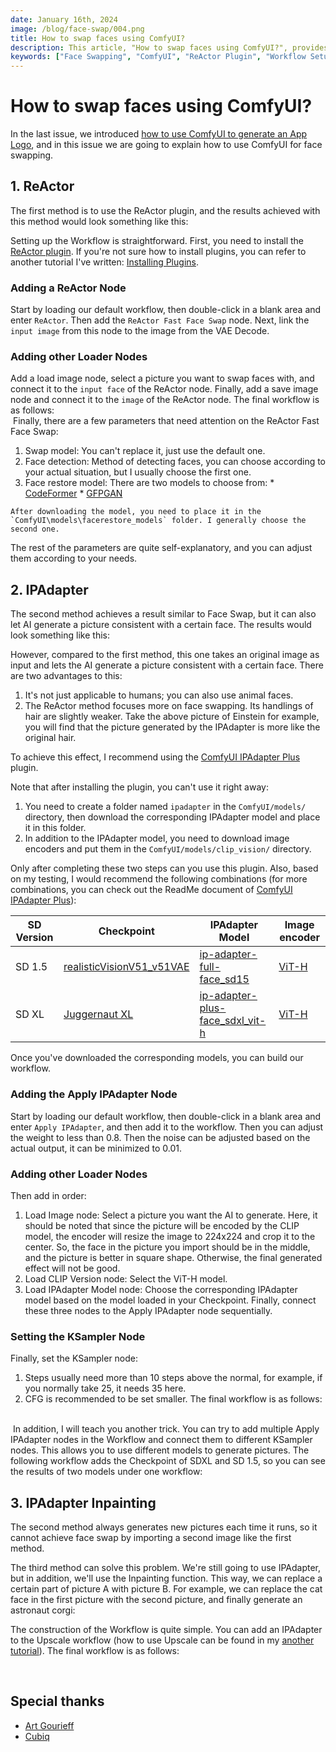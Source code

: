 ```yaml
---
date: January 16th, 2024
image: /blog/face-swap/004.png
title: How to swap faces using ComfyUI?
description: This article, "How to swap faces using ComfyUI?", provides a detailed guide on how to use the ComfyUI tool for face swapping. It introduces the use of the ReActor plugin and explains the setup process step-by-step. The article also provides visual aids and links to further resources, making it a comprehensive guide for anyone interested in face swapping technology.
keywords: ["Face Swapping", "ComfyUI", "ReActor Plugin", "Workflow Setup", "Face Detection", "Face Restore Model", "CodeFormer", "Image Processing", "AI Techniques", "Tutorial"]
---
```



# How to swap faces using ComfyUI?

In the last issue, we introduced [how to use ComfyUI to generate an App Logo](./generate-app-logo), and in this issue we are going to explain how to use ComfyUI for face swapping.

## 1. ReActor

The first method is to use the ReActor plugin, and the results achieved with this method would look something like this:
<br/>
<PhotoProvider>
  <PhotoView src="/blog/face-swap/006.png">
    <img src="/blog/face-swap/006.png" alt="" />
  </PhotoView>
</PhotoProvider>

Setting up the Workflow is straightforward. First, you need to install the [ReActor plugin](https://github.com/Gourieff/comfyui-reactor-node). If you're not sure how to install plugins, you can refer to another tutorial I've written: [Installing Plugins](../advanced/how-to-install-comfyui-extension).
<Steps>
  ### Adding a ReActor Node
  Start by loading our default workflow, then double-click in a blank area and enter `ReActor`. Then add the `ReActor Fast Face Swap` node. Next, link the `input image` from this node to the image from the VAE Decode.  
  ### Adding other Loader Nodes
  Add a load image node, select a picture you want to swap faces with, and connect it to the `input face` of the ReActor node. Finally, add a save image node and connect it to the `image` of the ReActor node.
  The final workflow is as follows:
  <br/>
  <PhotoProvider>
    <PhotoView src="/blog/face-swap/007.png">
      <img src="/blog/face-swap/007.png" alt="" />
    </PhotoView>
  </PhotoProvider>
  Finally, there are a few parameters that need attention on the ReActor Fast Face Swap:
  1. Swap model: You can't replace it, just use the default one.
  2. Face detection: Method of detecting faces, you can choose according to your actual situation, but I usually choose the first one.
  3. Face restore model: There are two models to choose from:
    * [CodeFormer](https://github.com/sczhou/CodeFormer/releases/download/v0.1.0/codeformer.pth)
    * [GFPGAN](https://github.com/TencentARC/GFPGAN/releases/download/v1.3.4/GFPGANv1.4.pth) 
    
    After downloading the model, you need to place it in the `ComfyUI\models\facerestore_models` folder. I generally choose the second one.  

  The rest of the parameters are quite self-explanatory, and you can adjust them according to your needs.
</Steps>

## 2. IPAdapter
The second method achieves a result similar to Face Swap, but it can also let AI generate a picture consistent with a certain face. The results would look something like this:
<br/>
<PhotoProvider>
  <PhotoView src="/blog/face-swap/001.png">
    <img src="/blog/face-swap/001.png" alt="" />
  </PhotoView>
</PhotoProvider>

However, compared to the first method, this one takes an original image as input and lets the AI generate a picture consistent with a certain face. There are two advantages to this:
1. It's not just applicable to humans; you can also use animal faces.
2. The ReActor method focuses more on face swapping. Its handlings of hair are slightly weaker. Take the above picture of Einstein for example, you will find that the picture generated by the IPAdapter is more like the original hair.

To achieve this effect, I recommend using the [ComfyUI IPAdapter Plus](https://github.com/cubiq/ComfyUI_IPAdapter_plus) plugin.

Note that after installing the plugin, you can't use it right away:
1. You need to create a folder named `ipadapter` in the `ComfyUI/models/` directory, then download the corresponding IPAdapter model and place it in this folder.
2. In addition to the IPAdapter model, you need to download image encoders and put them in the `ComfyUI/models/clip_vision/` directory.

Only after completing these two steps can you use this plugin. Also, based on my testing, I would recommend the following combinations (for more combinations, you can check out the ReadMe document of [ComfyUI IPAdapter Plus](https://github.com/cubiq/ComfyUI_IPAdapter_plus)):

| SD Version | Checkpoint | IPAdapter Model | Image encoder |
| --- | --- | --- | --- |
| SD 1.5 |[realisticVisionV51_v51VAE](https://huggingface.co/frankjoshua/realisticVisionV51_v51VAE/resolve/main/realisticVisionV51_v51VAE.safetensors?download=true)|[ip-adapter-full-face_sd15](https://huggingface.co/h94/IP-Adapter/resolve/main/models/ip-adapter-full-face_sd15.safetensors)|[ViT-H](https://huggingface.co/h94/IP-Adapter/resolve/main/models/image_encoder/model.safetensors)|
| SD XL | [Juggernaut XL](https://civitai.com/models/133005/juggernaut-xl)|[ip-adapter-plus-face_sdxl_vit-h](https://huggingface.co/h94/IP-Adapter/resolve/main/sdxl_models/ip-adapter-plus-face_sdxl_vit-h.safetensors)|[ViT-H](https://huggingface.co/h94/IP-Adapter/resolve/main/models/image_encoder/model.safetensors)|

Once you've downloaded the corresponding models, you can build our workflow.
<Steps>
  ### Adding the Apply IPAdapter Node
  Start by loading our default workflow, then double-click in a blank area and enter `Apply IPAdapter`, and then add it to the workflow. Then you can adjust the weight to less than 0.8. Then the noise can be adjusted based on the actual output, it can be minimized to 0.01.
  ### Adding other Loader Nodes
  Then add in order:
  1. Load Image node: Select a picture you want the AI to generate. Here, it should be noted that since the picture will be encoded by the CLIP model, the encoder will resize the image to 224x224 and crop it to the center. So, the face in the picture you import should be in the middle, and the picture is better in square shape. Otherwise, the final generated effect will not be good.
  2. Load CLIP Version node: Select the ViT-H model.
  3. Load IPAdapter Model node: Choose the corresponding IPAdapter model based on the model loaded in your Checkpoint.
  Finally, connect these three nodes to the Apply IPAdapter node sequentially.
  ### Setting the KSampler Node
  Finally, set the KSampler node:
  1. Steps usually need more than 10 steps above the normal, for example, if you normally take 25, it needs 35 here.
  2. CFG is recommended to be set smaller.
  The final workflow is as follows:
  <br/>
  <PhotoProvider>
    <PhotoView src="/blog/face-swap/002.png">
      <img src="/blog/face-swap/002.png" alt="" />
    </PhotoView>
  </PhotoProvider>
</Steps>
In addition, I will teach you another trick. You can try to add multiple Apply IPAdapter nodes in the Workflow and connect them to different KSampler nodes. This allows you to use different models to generate pictures. The following workflow adds the Checkpoint of SDXL and SD 1.5, so you can see the results of two models under one workflow:
<br/>
<PhotoProvider>
  <PhotoView src="/blog/face-swap/003.png">
    <img src="/blog/face-swap/003.png" alt="" />
  </PhotoView>
</PhotoProvider>

## 3. IPAdapter Inpainting
The second method always generates new pictures each time it runs, so it cannot achieve face swap by importing a second image like the first method.

The third method can solve this problem. We're still going to use IPAdapter, but in addition, we'll use the Inpainting function. This way, we can replace a certain part of picture A with picture B. For example, we can replace the cat face in the first picture with the second picture, and finally generate an astronaut corgi:
<br/>
<PhotoProvider>
  <PhotoView src="/blog/face-swap/004.png">
    <img src="/blog/face-swap/004.png" alt="" />
  </PhotoView>
</PhotoProvider>

The construction of the Workflow is quite simple. You can add an IPAdapter to the Upscale workflow (how to use Upscale can be found in my [another tutorial](../advanced/in-out-painting)). The final workflow is as follows:

<br/>
<PhotoProvider>
  <PhotoView src="/blog/face-swap/005.png">
    <img src="/blog/face-swap/005.png" alt="" />
  </PhotoView>
</PhotoProvider>

## Special thanks
* [Art Gourieff](https://github.com/Gourieff/comfyui-reactor-node)
* [Cubiq](https://github.com/cubiq/ComfyUI_IPAdapter_plus)

<Subscribe />